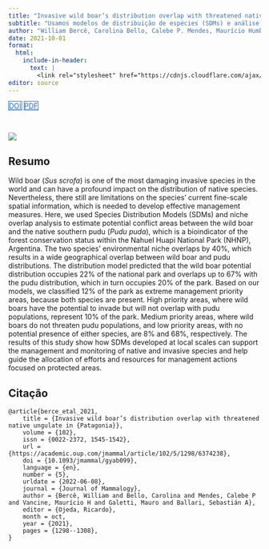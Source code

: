 ```yaml
---
title: "Invasive wild boar’s distribution overlap with threatened native ungulate in Patagonia"
subtitle: "Usamos modelos de distribuição de espécies (SDMs) e análise de sobreposição de nicho para estimar potenciais áreas de conflito entre o javali e o pudu nativo do sul (Pudu puda), que é um bioindicador do estado de conservação da floresta dentro do Parque Nacional Nahuel Huapi (NHNP), Argentina."
author: "William Bercê, Carolina Bello, Calebe P. Mendes, Maurício Humberto Vancine, Mauro Galetti, Sebastián A Ballari"
date: 2021-10-01
format:
  html:
    include-in-header: 
      text: |
        <link rel="stylesheet" href="https://cdnjs.cloudflare.com/ajax/libs/font-awesome/6.5.0/css/all.min.css">
editor: source
---
```


<div class="mt-4 d-flex flex-row flex-wrap gap-1 justify-content-left justify-content-sm-start" role="group" aria-label="Links">
  <a href="https://doi.org/10.1093/jmammal/gyab099" class="btn btn-custom text-capitalize" target="_blank"><i class="ai ai-doi me-1"></i>DOI</a>
  <a href="/publications/2021-berce-etal.pdf" class="btn btn-custom text-capitalize" target="_blank"><i class="bi bi-file-earmark-pdf me-1"></i>PDF</a>
</div>

<style>
  .btn-custom {
    background-color: white;
    border: 1px solid #1c6cbe; /* Borda azul */
    color: #1c6cbe; /* Texto azul */
    transition: background-color 0.3s, color 0.3s;
  }
  .btn-custom:hover {
    background-color: #1c6cbe; /* Cor de fundo azul ao passar o mouse */
    color: white; /* Texto branco */
  }
</style>

<br> 

![](featured.jpg)

## Resumo

Wild boar (*Sus scrofa*) is one of the most damaging invasive species in the world and can have a profound impact on the distribution of native species. Nevertheless, there still are limitations on the species’ current fine-scale spatial information, which is needed to develop effective management measures. Here, we used Species Distribution Models (SDMs) and niche overlap analysis to estimate potential conflict areas between the wild boar and the native southern pudu (*Pudu puda*), which is a bioindicator of the forest conservation status within the Nahuel Huapi National Park (NHNP), Argentina. The two species’ environmental niche overlaps by 40%, which results in a wide geographical overlap between wild boar and pudu distributions. The distribution model predicted that the wild boar potential distribution occupies 22% of the national park and overlaps up to 67% with the pudu distribution, which in turn occupies 20% of the park. Based on our models, we classified 12% of the park as extreme management priority areas, because both species are present. High priority areas, where wild boars have the potential to invade but will not overlap with pudu populations, represent 10% of the park. Medium priority areas, where wild boars do not threaten pudu populations, and low priority areas, with no potential presence of either species, are 8% and 68%, respectively. The results of this study show how SDMs developed at local scales can support the management and monitoring of native and invasive species and help guide the allocation of efforts and resources for management actions focused on protected areas.

## Citação

```         
@article{berce_etal_2021,
    title = {Invasive wild boar’s distribution overlap with threatened native ungulate in {Patagonia}},
    volume = {102},
    issn = {0022-2372, 1545-1542},
    url = {https://academic.oup.com/jmammal/article/102/5/1298/6374238},
    doi = {10.1093/jmammal/gyab099},
    language = {en},
    number = {5},
    urldate = {2022-06-08},
    journal = {Journal of Mammalogy},
    author = {Bercê, William and Bello, Carolina and Mendes, Calebe P and Vancine, Maurício H and Galetti, Mauro and Ballari, Sebastián A},
    editor = {Ojeda, Ricardo},
    month = oct,
    year = {2021},
    pages = {1298--1308},
}
```
